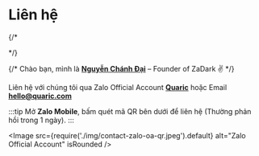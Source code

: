 
# Liên hệ

{/* <AdsByGoogle>
  <p>
    <ins
      className="adsbygoogle"
      style={{ display: 'block' }}
      data-ad-client="ca-pub-5192881442581767"
      data-ad-slot="8722903447"
      data-ad-format="auto"
      data-full-width-responsive="true"
    />
  </p>
</AdsByGoogle> */}

{/* Chào bạn, mình là [**Nguyễn Chánh Đại**](https://chanhdai.com) – Founder of ZaDark :v: */}

Liên hệ với chúng tôi qua Zalo Official Account [**Quaric**](https://zalo.me/2353934240045322830) hoặc Email [**hello@quaric.com**](mailto:hello@quaric.com?subject=ZaDark%20Support)

:::tip
Mở **Zalo Mobile**, bấm quét mã QR bên dưới để liên hệ (Thường phản hồi trong 1 ngày).
:::

<Image src={require('./img/contact-zalo-oa-qr.jpeg').default} alt="Zalo Official Account" isRounded />
